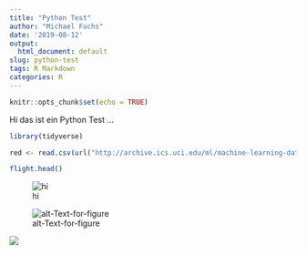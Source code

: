```yaml
---
title: "Python Test"
author: "Michael Fuchs"
date: '2019-08-12'
output:
  html_document: default
slug: python-test
tags: R Markdown
categories: R
---
```

```r
knitr::opts_chunk$set(echo = TRUE)
```


Hi das ist ein Python Test ...

```r
library(tidyverse)
```


```r
red <- read.csv(url("http://archive.ics.uci.edu/ml/machine-learning-databases/wine-quality/winequality-red.csv"), sep = ";")
```





```r
flight.head()
```



![hi](static/Post1.png)




![alt-Text-for-figure](C:/Users/Michi/Desktop/LearnPython/Post1.png)






![](/post/2019-08-12-python-test_files/Post1.png)







